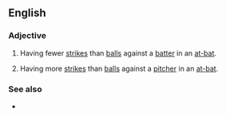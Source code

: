 ==English==

===Adjective===
{{en-adj|head=[[behind]] in the [[count]]|-}}

# {{label|en|baseball|of a [[pitcher]]}} Having fewer [[strike]]s than [[ball]]s against a [[batter]] in an [[at-bat]].
# {{label|en|baseball|of a [[batter]]}} Having more [[strike]]s than [[ball]]s against a [[pitcher]] in an [[at-bat]].

===See also===
* {{l|en|ahead in the count}}